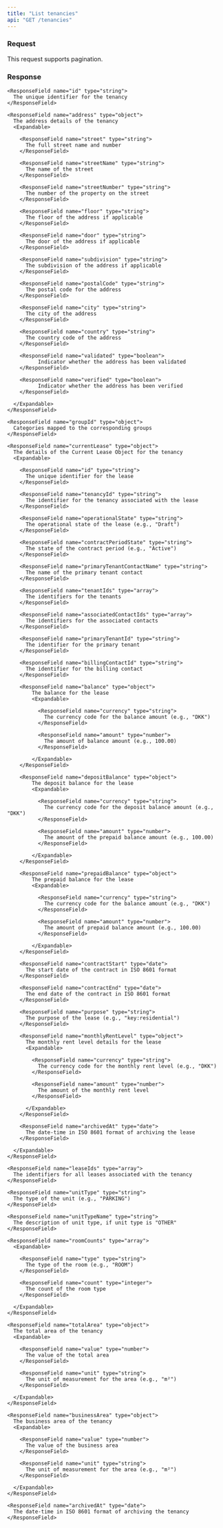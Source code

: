 ```yaml
---
title: "List tenancies"
api: "GET /tenancies"
---
```


### Request

This request supports pagination.

### Response

<ResponseField name="tenancies" type="array">

  <Expandable>

    <ResponseField name="id" type="string">
      The unique identifier for the tenancy
    </ResponseField>

    <ResponseField name="address" type="object">
      The address details of the tenancy
      <Expandable>

        <ResponseField name="street" type="string">
          The full street name and number
        </ResponseField>

        <ResponseField name="streetName" type="string">
          The name of the street
        </ResponseField>

        <ResponseField name="streetNumber" type="string">
          The number of the property on the street
        </ResponseField>

        <ResponseField name="floor" type="string">
          The floor of the address if applicable
        </ResponseField>

        <ResponseField name="door" type="string">
          The door of the address if applicable
        </ResponseField>

        <ResponseField name="subdivision" type="string">
          The subdivision of the address if applicable
        </ResponseField>

        <ResponseField name="postalCode" type="string">
          The postal code for the address
        </ResponseField>

        <ResponseField name="city" type="string">
          The city of the address
        </ResponseField>

        <ResponseField name="country" type="string">
          The country code of the address
        </ResponseField>

        <ResponseField name="validated" type="boolean">
              Indicator whether the address has been validated
        </ResponseField>

        <ResponseField name="verified" type="boolean">
              Indicator whether the address has been verified
        </ResponseField>

      </Expandable>
    </ResponseField>

    <ResponseField name="groupId" type="object">
      Categories mapped to the corresponding groups
    </ResponseField>

    <ResponseField name="currentLease" type="object">
      The details of the Current Lease Object for the tenancy
      <Expandable>

        <ResponseField name="id" type="string">
          The unique identifier for the lease
        </ResponseField>

        <ResponseField name="tenancyId" type="string">
          The identifier for the tenancy associated with the lease
        </ResponseField>

        <ResponseField name="operationalState" type="string">
          The operational state of the lease (e.g., "Draft")
        </ResponseField>

        <ResponseField name="contractPeriodState" type="string">
          The state of the contract period (e.g., "Active")
        </ResponseField>

        <ResponseField name="primaryTenantContactName" type="string">
          The name of the primary tenant contact
        </ResponseField>

        <ResponseField name="tenantIds" type="array">
          The identifiers for the tenants
        </ResponseField>

        <ResponseField name="associatedContactIds" type="array">
          The identifiers for the associated contacts
        </ResponseField>

        <ResponseField name="primaryTenantId" type="string">
          The identifier for the primary tenant
        </ResponseField>

        <ResponseField name="billingContactId" type="string">
          The identifier for the billing contact
        </ResponseField>

        <ResponseField name="balance" type="object">
            The balance for the lease
            <Expandable>

              <ResponseField name="currency" type="string">
                The currency code for the balance amount (e.g., "DKK")
              </ResponseField>

              <ResponseField name="amount" type="number">
                The amount of balance amount (e.g., 100.00)
              </ResponseField>

            </Expandable>
        </ResponseField>

        <ResponseField name="depositBalance" type="object">
            The deposit balance for the lease
            <Expandable>

              <ResponseField name="currency" type="string">
                The currency code for the deposit balance amount (e.g., "DKK")
              </ResponseField>

              <ResponseField name="amount" type="number">
                The amount of the prepaid balance amount (e.g., 100.00)
              </ResponseField>

            </Expandable>
        </ResponseField>

        <ResponseField name="prepaidBalance" type="object">
            The prepaid balance for the lease
            <Expandable>

              <ResponseField name="currency" type="string">
                The currency code for the balance amount (e.g., "DKK")
              </ResponseField>

              <ResponseField name="amount" type="number">
                The amount of prepaid balance amount (e.g., 100.00)
              </ResponseField>

            </Expandable>
        </ResponseField>

        <ResponseField name="contractStart" type="date">
          The start date of the contract in ISO 8601 format
        </ResponseField>

        <ResponseField name="contractEnd" type="date">
          The end date of the contract in ISO 8601 format
        </ResponseField>

        <ResponseField name="purpose" type="string">
          The purpose of the lease (e.g., "key:residential")
        </ResponseField>

        <ResponseField name="monthlyRentLevel" type="object">
          The monthly rent level details for the lease
          <Expandable>

            <ResponseField name="currency" type="string">
              The currency code for the monthly rent level (e.g., "DKK")
            </ResponseField>

            <ResponseField name="amount" type="number">
              The amount of the monthly rent level
            </ResponseField>

          </Expandable>
        </ResponseField>

        <ResponseField name="archivedAt" type="date">
          The date-time in ISO 8601 format of archiving the lease
        </ResponseField>

      </Expandable>
    </ResponseField>

    <ResponseField name="leaseIds" type="array">
      The identifiers for all leases associated with the tenancy
    </ResponseField>

    <ResponseField name="unitType" type="string">
      The type of the unit (e.g., "PARKING")
    </ResponseField>

    <ResponseField name="unitTypeName" type="string">
      The description of unit type, if unit type is "OTHER"
    </ResponseField>

    <ResponseField name="roomCounts" type="array">
      <Expandable>

        <ResponseField name="type" type="string">
          The type of the room (e.g., "ROOM")
        </ResponseField>

        <ResponseField name="count" type="integer">
          The count of the room type
        </ResponseField>

      </Expandable>
    </ResponseField>

    <ResponseField name="totalArea" type="object">
      The total area of the tenancy
      <Expandable>

        <ResponseField name="value" type="number">
          The value of the total area
        </ResponseField>

        <ResponseField name="unit" type="string">
          The unit of measurement for the area (e.g., "m²")
        </ResponseField>

      </Expandable>
    </ResponseField>

    <ResponseField name="businessArea" type="object">
      The business area of the tenancy
      <Expandable>

        <ResponseField name="value" type="number">
          The value of the business area
        </ResponseField>

        <ResponseField name="unit" type="string">
          The unit of measurement for the area (e.g., "m²")
        </ResponseField>

      </Expandable>
    </ResponseField>

    <ResponseField name="archivedAt" type="date">
      The date-time in ISO 8601 format of archiving the tenancy
    </ResponseField>

  </Expandable>

</ResponseField>
